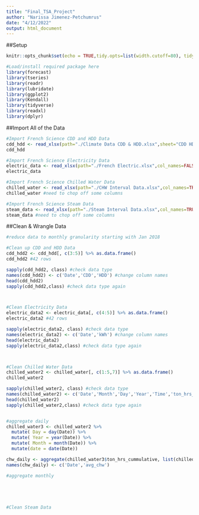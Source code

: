 ```yaml
---
title: "Final_TSA_Project"
author: "Narissa Jimenez-Petchumrus"
date: "4/12/2022"
output: html_document
---
```


##Setup

```r
knitr::opts_chunk$set(echo = TRUE,tidy.opts=list(width.cutoff=80), tidy=FALSE) 
```

```r
#Load/install required package here
library(forecast)
library(tseries)
library(readr)
library(lubridate)
library(ggplot2)
library(Kendall)
library(tidyverse)
library(readxl)
library(dplyr)

```

##Import All of the Data

```r
#Import French Science CDD and HDD Data
cdd_hdd <- read_xlsx(path="./Climate Data CDD & HDD.xlsx",sheet="CDD HDD Data",col_names=FALSE,skip=55) 
cdd_hdd

#Import French Science Electricity Data
electric_data <- read_xlsx(path="./French Electric.xlsx",col_names=FALSE, skip=7)
electric_data 

#Import French Science Chilled Water Data
chilled_water <- read_xlsx(path="./CHW Interval Data.xlsx",col_names=TRUE)
chilled_water #need to chop off some columns

#Import French Science Steam Data
steam_data <- read_xlsx(path="./Steam Interval Data.xlsx",col_names=TRUE, sheet="Steam_all_dates")
steam_data #need to chop off some columns

```

##Clean & Wrangle Data

```r
#reduce data to monthly granularity starting with Jan 2018

#Clean up CDD and HDD Data
cdd_hdd2 <- cdd_hdd[, c(3:5)] %>% as.data.frame()
cdd_hdd2 #42 rows

sapply(cdd_hdd2, class) #check data type
names(cdd_hdd2) <- c('Date','CDD','HDD') #change column names
head(cdd_hdd2)
sapply(cdd_hdd2,class) #check data type again



#Clean Electricity Data
electric_data2 <- electric_data[, c(4:5)] %>% as.data.frame()
electric_data2 #42 rows

sapply(electric_data2, class) #check data type
names(electric_data2) <- c('Date','kWh') #change column names
head(electric_data2)
sapply(electric_data2,class) #check data type again



#Clean Chilled Water Data
chilled_water2 <- chilled_water[, c(1:5,7)] %>% as.data.frame()
chilled_water2

sapply(chilled_water2, class) #check data type
names(chilled_water2) <- c('Date','Month','Day','Year','Time','ton_hrs_cummulative') #change column names
head(chilled_water2)
sapply(chilled_water2,class) #check data type again


#aggregate daily
chilled_water3 <- chilled_water2 %>%
  mutate( Day = day(Date)) %>%
  mutate( Year = year(Date)) %>%
  mutate( Month = month(Date)) %>%
  mutate(date = date(Date))

chw_daily <- aggregate(chilled_water3$ton_hrs_cummulative, list(chilled_water3$date), mean) 
names(chw_daily) <- c('Date','avg_chw') 

#aggregate monthly





#Clean Steam Data


```





